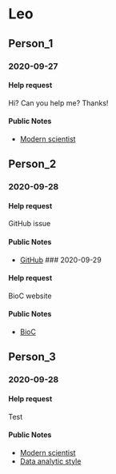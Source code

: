 # Leo

## Person_1

### 2020-09-27

#### Help request

Hi? Can you help me?
Thanks!

#### Public Notes

* [Modern scientist](https://leanpub.com/modernscientist)

## Person_2

### 2020-09-28

#### Help request

GitHub issue

#### Public Notes

* [GitHub](https://github.com)
### 2020-09-29

#### Help request

BioC website

#### Public Notes

* [BioC](https://support.bioconductor.org/)

## Person_3

### 2020-09-28

#### Help request

Test

#### Public Notes

* [Modern scientist](https://leanpub.com/modernscientist)
* [Data analytic style](https://leanpub.com/datastyle)



